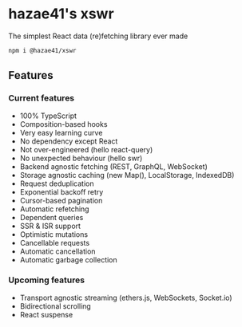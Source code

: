 # hazae41's xswr

The simplest React data (re)fetching library ever made

```bash
npm i @hazae41/xswr
```

## Features

### Current features 

- 100% TypeScript
- Composition-based hooks
- Very easy learning curve
- No dependency except React
- Not over-engineered (hello react-query)
- No unexpected behaviour (hello swr)
- Backend agnostic fetching (REST, GraphQL, WebSocket)
- Storage agnostic caching (new Map(), LocalStorage, IndexedDB)
- Request deduplication
- Exponential backoff retry
- Cursor-based pagination
- Automatic refetching
- Dependent queries
- SSR & ISR support
- Optimistic mutations
- Cancellable requests
- Automatic cancellation
- Automatic garbage collection

### Upcoming features

- Transport agnostic streaming (ethers.js, WebSockets, Socket.io)
- Bidirectional scrolling
- React suspense
